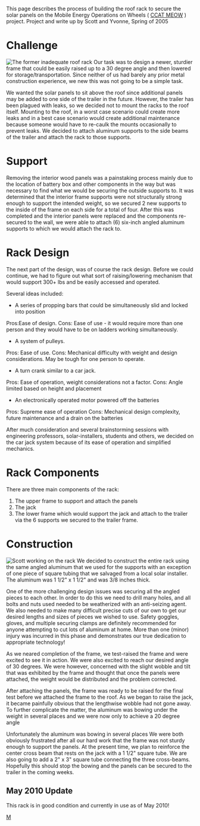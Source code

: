 This page describes the process of building the roof rack to secure the solar panels on the Mobile Energy Operations on Wheels ( [[CCAT MEOW]] ) project.  
Project and write up by Scott and Yvonne, Spring of 2005

 
= Challenge =
[[Image:CCAT MEOW old rack.jpg|thumb|The former inadequate roof rack]]
Our task was to design a newer, sturdier frame that could be easily raised up to a 30 degree angle and then lowered for storage/transportation.  Since neither of us had barely any prior metal construction experience, we new this was not going to be a simple task.    

We wanted the solar panels to sit above the roof since additional panels may be added to one side of the trailer in the future. However, the trailer has been plagued with leaks, so we decided not to mount the racks to the roof itself. Mounting to the roof, in a worst case scenario could create more leaks and in a best case scenario would create additional maintenance because someone would have to re-caulk the mounts occasionally to prevent leaks. We decided to attach aluminum supports to the side beams of the trailer and attach the rack to those supports. 

= Support =
Removing the interior wood panels was a painstaking process mainly due to the location of battery box and other components in the way but was necessary to find what we would be securing the outside supports to. It was determined that the interior frame supports were not structurally strong enough to support the intended weight, so we secured 2 new supports to the inside of the frame on each side for a total of four.  After this was completed and the interior panels were replaced and the components re-secured to the wall, we were able to attach (6) six-inch angled aluminum supports  to which we would attach the rack to.  

= Rack Design = 
The next part of the design, was of course the rack design.  
Before we could continue, we had to figure out what sort of raising/lowering mechanism that would support 300+ lbs and be easily accessed and operated.  
 
Several ideas included: 
*A series of propping bars that could be simultaneously slid and locked into position   
Pros:Ease of design.   Cons: Ease of use - it would require more than one person and they  would have to be on ladders working simultaneously.
*A system of pulleys.
Pros: Ease of use.   Cons: Mechanical difficulty with weight and design considerations. May be tough for one person to operate.
*A turn crank similar to a car jack.
Pros: Ease of operation, weight considerations not a factor.    Cons: Angle limited based on height and placement 
*An electronically operated motor powered off the batteries     
Pros: Supreme ease of operation   Cons:  Mechanical design complexity, future maintenance and a drain on the batteries 

After much consideration and several brainstorming sessions with engineering professors, solar-installers, students and others, we decided on the car jack system because of its ease of operation and simplified mechanics.  

= Rack Components =

There are three main components of the rack: 
# The upper frame to support and attach the panels 
# The jack 
# The lower frame which would support the jack and attach to the trailer via the 6 supports we secured to the trailer frame.

= Construction =
[[Image:CCAT MEOW Scott rack.jpg|thumb|Scott working on the rack]]
We decided to construct the entire rack using the same angled aluminum that we used for the supports with an exception of one piece of square tubing that we salvaged from a local solar installer. The aluminum was 1 1/2" x 1 1/2" and was 3/8 inches thick. 

One of the more challenging design issues was securing all the angled pieces to each other. In order to do this we need to drill many holes, and all bolts and nuts used needed to be weatherized with an anti-seizing agent. We also needed to make many difficult precise cuts of our own to get our desired lengths and sizes of pieces we wished to use.  Safety goggles, gloves, and multiple securing clamps are definitely recommended for anyone attempting to cut lots of aluminum at home.  More than one (minor) injury was incurred in this phase and demonstrates our true dedication to appropriate technology! 

As we neared completion of the frame, we test-raised the frame and were excited to see it in action. We were also excited to reach our desired angle of 30 degrees. We were however, concerned with the slight wobble and tilt that was exhibited by the frame and thought that once the panels were attached, the weight would be distributed and the problem corrected.
    
After attaching the panels, the frame was ready to be raised for the final test before we attached the frame to the roof.  As we began to raise the jack, it became painfully obvious that the lengthwise wobble had not gone away.  To further complicate the matter, the aluminum was bowing under the weight in several places and we were now only to achieve a 20 degree angle
          
Unfortunately the aluminum was bowing in several places We were both obviously frustrated after all our hard work that the frame was not sturdy enough to support the panels.  At the present time, we plan to reinforce the center cross beam that rests on the jack with a 1 1/2" square tube. We are also going to add a 2" x 3" square tube connecting the three cross-beams. Hopefully this should stop the bowing and the panels can be secured to the trailer in the coming weeks.

==May 2010 Update==
This rack is in good condition and currently in use as of May 2010!

{{CCATpage}}

[[Category:CCAT|M]]